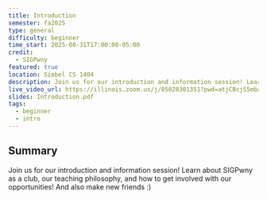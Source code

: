 ```yaml
---
title: Introduction
semester: fa2025
type: general
difficulty: beginner
time_start: 2025-08-31T17:00:00-05:00
credit:
  - SIGPwny
featured: true
location: Siebel CS 1404
description: Join us for our introduction and information session! Learn about SIGPwny as a club, our teaching philosophy, and how to get involved with our opportunities! And also make new friends :)
live_video_url: https://illinois.zoom.us/j/85028301351?pwd=atjCBcjS5mbaTa7nGHnhw4aHuMXvNN.1
slides: Introduction.pdf
tags:
  - beginner
  - intro
---
```

## Summary

Join us for our introduction and information session! Learn about SIGPwny as a club, our teaching philosophy, and how to get involved with our opportunities! And also make new friends :)
